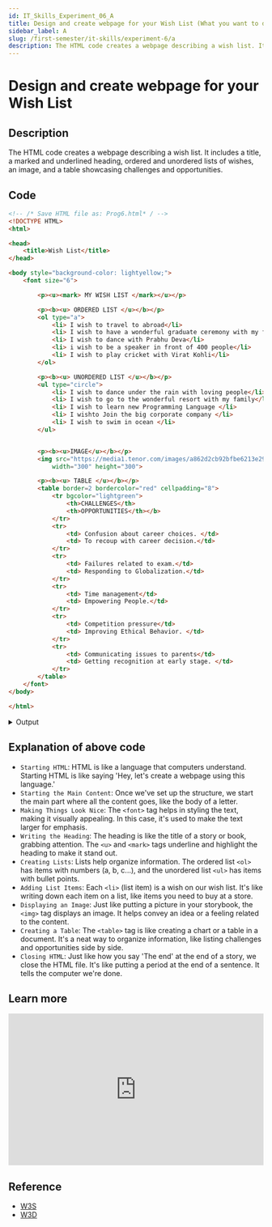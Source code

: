 ```yaml
---
id: IT_Skills_Experiment_06_A
title: Design and create webpage for your Wish List (What you want to do).Also list Challenges and Opportunities along with images to present your dreams. (List ordered and unordered, Image, table)
sidebar_label: A
slug: /first-semester/it-skills/experiment-6/a
description: The HTML code creates a webpage describing a wish list. It includes a title, a marked and underlined heading, ordered and unordered lists of wishes, an image, and a table showcasing challenges and opportunities.
---
```


# Design and create webpage for your Wish List

## Description

The HTML code creates a webpage describing a wish list. It includes a title, a marked and underlined heading, ordered and unordered lists of wishes, an image, and a table showcasing challenges and opportunities.

## Code

```html title="Prog6.html"
<!-- /* Save HTML file as: Prog6.html* / -->
<!DOCTYPE HTML>
<html>

<head>
    <title>Wish List</title>
</head>

<body style="background-color: lightyellow;">
    <font size="6">

        <p><u><mark> MY WISH LIST </mark></u></p>

        <p><b><u> ORDERED LIST </u></b></p>
        <ol type="a">
            <li> I wish to travel to abroad</li>
            <li> I wish to have a wonderful graduate ceremony with my family</li>
            <li> I wish to dance with Prabhu Deva</li>
            <li> i wish to be a speaker in front of 400 people</li>
            <li> I wish to play cricket with Virat Kohli</li>
        </ol>

        <p><b><u> UNORDERED LIST </u></b></p>
        <ul type="circle">
            <li> I wish to dance under the rain with loving people</li>
            <li> I wish to go to the wonderful resort with my family</li>
            <li> I wish to learn new Programming Language </li>
            <li> I wishto Join the big corporate company </li>
            <li> I wish to swim in ocean </li>
        </ul>


        <p><b><u>IMAGE</u></b></p>
        <img src="https://media1.tenor.com/images/a862d2cb92bfbe6213e298871b1e8a9a/tenor.gif?itemid=15805236"
            width="300" height="300">

        <p><b><u> TABLE </u></b></p>
        <table border=2 bordercolor="red" cellpadding="8">
            <tr bgcolor="lightgreen">
                <th>CHALLENGES</th>
                <th>OPPORTUNITIES</th></b>
            </tr>
            <tr>
                <td> Confusion about career choices. </td>
                <td> To recoup with career decision.</td>
            </tr>
            <tr>
                <td> Failures related to exam.</td>
                <td> Responding to Globalization.</td>
            </tr>
            <tr>
                <td> Time management</td>
                <td> Empowering People.</td>
            </tr>
            <tr>
                <td> Competition pressure</td>
                <td> Improving Ethical Behavior. </td>
            </tr>
            <tr>
                <td> Communicating issues to parents</td>
                <td> Getting recognition at early stage. </td>
            </tr>
        </table>
    </font>
</body>

</html>
```

<details>
  <summary>Output</summary>

<img src={"https://i.imgur.com/7PF9Ca3.png"} style={{borderRadius: '10px'}}  />
<img src={"https://i.imgur.com/7XFgugo.png"} style={{borderRadius: '10px'}} />

</details>

## Explanation of above code

- `Starting HTML`: HTML is like a language that computers understand. Starting HTML is like saying 'Hey, let's create a webpage using this language.'
- `Starting the Main Content`: Once we've set up the structure, we start the main part where all the content goes, like the body of a letter.
- `Making Things Look Nice`: The `<font>` tag helps in styling the text, making it visually appealing. In this case, it's used to make the text larger for emphasis.
- `Writing the Heading`: The heading is like the title of a story or book, grabbing attention. The `<u>` and `<mark>` tags underline and highlight the heading to make it stand out.
- `Creating Lists`: Lists help organize information. The ordered list `<ol>` has items with numbers (a, b, c...), and the unordered list `<ul>` has items with bullet points.
- `Adding List Items`: Each `<li>` (list item) is a wish on our wish list. It's like writing down each item on a list, like items you need to buy at a store.
- `Displaying an Image`: Just like putting a picture in your storybook, the `<img>` tag displays an image. It helps convey an idea or a feeling related to the content.
- `Creating a Table`: The `<table>` tag is like creating a chart or a table in a document. It's a neat way to organize information, like listing challenges and opportunities side by side.
- `Closing HTML`: Just like how you say 'The end' at the end of a story, we close the HTML file. It's like putting a period at the end of a sentence. It tells the computer we're done.

## Learn more

<iframe
  width="100%"
  height="300px"
  src="https://www.youtube.com/embed/rPblWCqOgWs"
  title="HTML Ordered and Unordered Lists"
  frameborder="0"
  allow="accelerometer; autoplay; clipboard-write; encrypted-media; gyroscope; picture-in-picture; web-share"
  allowfullscreen
></iframe>

## Reference

- [W3S](https://www.w3schools.com/html//html_lists_ordered.asp)
- [W3D](https://www.w3docs.com/learn-html/html-lists.html)
